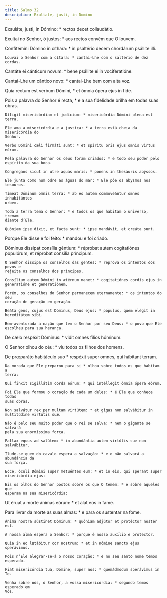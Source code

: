 ```yaml
---
title: Salmo 32
description: Exultate, justi, in Domino
---
```


<div class="side-by-side not-content">

Exsuláte, justi, in Dómino: * rectos decet collaudátio.

Exultai no Senhor, ó justos: * aos rectos convém que O louvem.

  <span>
    Confitémini Dómino in cíthara: * in psaltério decem chordárum psállite illi.

    Louvai o Senhor com a cítara: * cantai-Lhe com o saltério de dez cordas.
  </span>

Cantáte ei cánticum novum: * bene psállite ei in vociferatióne.

Cantai-Lhe um cântico novo: * cantai-Lhe bem com alta voz.

Quia rectum est verbum Dómini, * et ómnia ópera ejus in fide.

  <span>
    Pois a palavra do Senhor é recta, * e a sua fidelidade brilha em todas suas
    obras.

    Díligit misericórdiam et judícium: * misericórdia Dómini plena est terra.

    Ele ama a misericórdia e a justiça: * a terra está cheia da misericórdia do
    Senhor.

    Verbo Dómini cæli firmáti sunt: * et spíritu oris ejus omnis virtus eórum.

    Pela palavra do Senhor os céus foram criados: * e todo seu poder pelo
    espírito da sua boca.

    Cóngregans sicut in utre aquas maris: * ponens in thesáuris abýssos.

    Ele junta como num odre as águas do mar: * Ele põe os abysmos nos tesouros.

    Tímeat Dóminum omnis terra: * ab eo autem commoveántur omnes inhabitántes
    orbem.

    Toda a terra tema o Senhor: * e todos os que habitam o universo, tremam
    diante d’Ele.

    Quóniam ipse dixit, et facta sunt: * ipse mandávit, et creáta sunt.
  </span>

Porque Ele disse e foi feito: * mandou e foi criado.

  <span>
    Dóminus díssipat consília géntium: * réprobat autem cogitatiónes populórum,
    et réprobat consília príncipum.

    O Senhor dissipa os conselhos das gentes: * reprova os intentos dos povos e
    rejeita os conselhos dos príncipes.

    Consílium autem Dómini in ætérnum manet: * cogitatiónes cordis ejus in
    generatióne et generatiónem.

    Porém, os conselhos do Senhor permanecem eternamente: * os intentos do seu
    coração de geração em geração.

    Beáta gens, cujus est Dóminus, Deus ejus: * pópulus, quem elégit in
    hereditátem sibi.

    Bem-aventurada a nação que tem o Senhor por seu Deus: * o povo que Ele
    escolheu para sua herança.
  </span>

De cælo respéxit Dóminus: * vidit omnes fílios hóminum.

O Senhor olhou do céu: * viu todos os filhos dos homens.

  <span>
    De præparáto habitáculo suo * respéxit super omnes, qui hábitant terram.

    Da morada que Ele preparou para si * olhou sobre todos os que habitam a
    terra:

    Qui finxit sigillátim corda eórum: * qui intéllegit ómnia ópera eórum.

    Foi Ele que formou o coração de cada um deles: * é Ele que conhece todas
    suas obras.

    Non salvátur rex per multam virtútem: * et gigas non salvábitur in
    multitúdine virtútis suæ.

    Não é pelo seu muito poder que o rei se salva: * nem o gigante se salvará
    pela sua enormíssima força.

    Fallax equus ad salútem: * in abundántia autem virtútis suæ non salvábitur.

    Ilude-se quem do cavalo espera a salvação: * e o não salvará a abundância da
    sua força.

    Ecce, óculi Dómini super metuéntes eum: * et in eis, qui sperant super
    misericórdia ejus:

    Eis os olhos do Senhor postos sobre os que O temem: * e sobre aqueles que
    esperam na sua misericórdia:
  </span>

Ut éruat a morte ánimas eórum: * et alat eos in fame.

  <span>
    Para livrar da morte as suas almas: * e para os sustentar na fome.

    Ánima nostra sústinet Dóminum: * quóniam adjútor et protéctor noster est.

    A nossa alma espera o Senhor: * porque é nosso auxílio e protector.

    Quia in eo lætábitur cor nostrum: * et in nómine sancto ejus sperávimus.

    Pois n’Ele alegrar-se-á o nosso coração: * e no seu santo nome temos
    esperado.

    Fiat misericórdia tua, Dómine, super nos: * quemádmodum sperávimus in Te.

    Venha sobre nós, ó Senhor, a vossa misericórdia: * segundo temos esperado em
    Vós.

</div>
